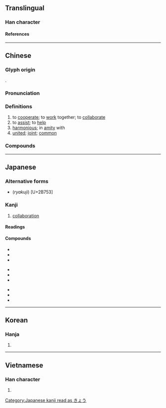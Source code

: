 {{also|协}}
{{character info}}
==Translingual==

===Han character===
{{Han char|rn=24|rad=十|as=06|sn=8|four=44027|canj=JKSS|ids=⿰十劦}}

====References====
{{Han ref|kx=0156.340|dkj=02742|dj=0357.010|hdz=10064.030|uh=5354}}

----

==Chinese==
{{zh-forms|s=协|alt=恊,旪,叶,㶸}}

===Glyph origin===
{{Han etym}}
{{Han compound|十|劦|t2=to collaborate|ls=psc|c1=s|c2=p|t1=many}}.

===Pronunciation===
{{zh-pron
|m=xié
|m-s=xie2
|dg=ще1
|c=hip3,hip6
|h=pfs=hia̍p
|md=hiĕk
|mn=hia̍p
|mn-t=hiab8/hiêb8/hiag8
|mn-t_note=hiab8 - Shantou, Jieyang, Chaoyang, Raoping, Pontianak; hiêb8 - Chaozhou; hiag8 - Chenghai
|w=5hhiq,5hhiaq
|mc=y
|oc=y
|cat=v,a
}}

===Definitions===
{{zh-hanzi}}

# to [[cooperate]]; to [[work]] together; to [[collaborate]]
# to [[assist]]; to [[help]]
# [[harmonious]]; in [[amity]] with
# [[united]]; [[joint]]; [[common]]

===Compounds===
{{zh-der|協會|協作|協力|協辦|協助|協同|協和|協商|協奏曲|協定|協約|協議|協調|不協|協律|協心|協服|協理|協緝|協謀|協防|協韻|協風|和協|妥協|張協|政協|籃協|軟協|大英國協|協議書|停戰協定|協力同心|同心協力|大協奏曲|協約國|君子協定|協力車|團體協約|撥協銀|海協會|齊心協力|紳士協定|限武協定|行政協調|協元|鋼協}}

----

==Japanese==

===Alternative forms===
* (''ryakuji'') {{ja-l|𫝓}} [U+2B753]

===Kanji===
{{ja-kanji|grade=4|rs=十06}}

# [[collaboration]]

====Readings====
{{ja-readings
|goon=ぎょう<げふ
|kanon=きょう<けふ
|kun=かな-う
}}

====Compounds====
{{top3}}
* {{ja-r|協%会|きょう%かい}}
* {{ja-r|協%議|きょう%ぎ}}
* {{ja-r|協%賛|きょう%さん}}
{{mid3}}
* {{ja-r|協%奏%曲|きょう%そう%きょく}}
* {{ja-r|協%調|きょう%ちょう}}
* {{ja-r|協%定|きょう%てい}}
{{mid3}}
* {{ja-r|協%同|きょう%どう}}
* {{ja-r|協%力|きょう%りょく}}
* {{ja-r|協%和|きょう%わ}}
{{bottom}}

[[Category:Japanese kanji read as きょう]]

----

==Korean==

===Hanja===
{{ko-hanja|협}}

# {{rfdef|ko|sort=十06}}

----

==Vietnamese==

===Han character===
{{vi-readings|reading=[[hiệp]]|rs=十06}}

# {{rfdef|vi|sort=十06}}
